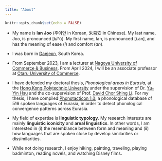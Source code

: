 ```yaml
---
title: "About"
---
```


```r
knitr::opts_chunk$set(echo = FALSE)
```

* My name is **Ian Joo** (주이안 in Korean, 朱易安 in Chinese). My last name, Joo, is pronounced [tɕʰù]. My first name, Ian, is pronounced [i.an], and has the meaning of ease (<em>i</em>) and comfort (<em>an</em>).

* I was born in [Daejeon](https://en.wikipedia.org/wiki/Daejeon), South Korea.

* From September 2023, I am a lecturer at [Nagoya University of Commerce & Business](https://www.nucba.ac.jp/en/). From April 2024, I will be an associate professor at [Otaru University of Commerce](https://english.otaru-uc.ac.jp/).

* I have defended my doctoral thesis, *Phonological areas in Eurasia*, at the [Hong Kong Polytechnic University](https://www.polyu.edu.hk/) under the supervision of Dr. [Yu-Yin Hsu](https://sites.google.com/site/youyinxu/) and the co-supervision of Prof. [David Chor Shing Li](https://scholar.google.com/citations?user=dzmp5e4AAAAJ). For my thesis, I have compiled [Phonotacticon 1.0](https://www.researchsquare.com/article/rs-3269302/v1), a phonological database of 516 spoken languages of Eurasia, in order to detect phonological convergence patterns across Eurasia. 

* My field of expertise is **linguistic typology**. My research interests are mainly **linguistic iconicity** and **areal linguistics**. In other words, I am interested in (i) the resemblance between form and meaning and (ii) how languages that are spoken close by develop similarities or dissimilarities.

* While not doing research, I enjoy hiking, painting, traveling, playing badminton, reading novels, and watching Disney films.